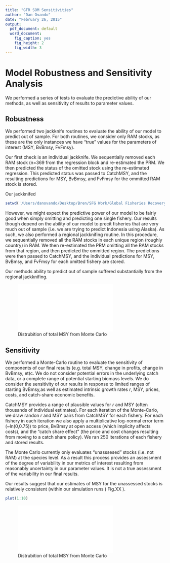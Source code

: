 ```yaml
---
title: "GFR SOM Sensitivities"
author: "Dan Ovando"
date: "February 26, 2015"
output:
  pdf_document: default
  word_document:
    fig_caption: yes
    fig_height: 2
    fig_width: 3
---
```


# Model Robustness and Sensitivity Analysis

We performed a series of tests to evaluate the predictive ability of our methods, as well as sensitivity of results to parameter values. 

## Robustness

We performed two jackknife routines to evaluate the ability of our model to predict out of sample. For both routines, we consider only RAM stocks, as these are the only instances we have "true" values for the parameters of interest (MSY, BvBmsy, FvFmsy). 

Our first check is an individual jackknife. We sequentially removed each RAM stock (n=369 from the regression block and re-estimated the PRM. We then predicted the status of the omitted stock using the re-estimated regression.  This predicted status was passed to CatchMSY, and the resulting predictions for MSY, BvBmsy, and FvFmsy for the ommitted RAM stock is stored. 

Our jackknifed 

```r
setwd('/Users/danovando/Desktop/Bren/SFG Work/Global Fisheries Recovery/')

```

However, we might expect the predictive power of our model to be fairly good when simply omitting and predicting one single fishery. Our results though depend on the ability of our model to precit fisheries that are very much out of sample (i.e. we are trying to predict Indonesia using Alaska). As such, we also performed a regional jackknifing routine. In this procedure, we sequentially removed all the RAM stocks in each unique region (roughly country) in RAM. We then re-estimated the PRM omitting all the RAM stocks from that region, and then predicted the ommitted region. The predictions were then passed to CatchMSY, and the individual predictions for MSY, BvBmsy, and FvFmsy for each omitted fishery are stored. 

Our methods ability to predict out of sample suffered substantially from the regional jackknifing. 

![Distrubition of total MSY from Monte Carlo \label{MCMSY}](MonteCarlo_MSY.pdf)

## Sensitivity

We performed a Monte-Carlo routine to evaluate the sensitivity of components of our final results (e.g. total MSY, change in profits, change in BvBmsy, et)c. We do not consider potential errors in the underlying catch data, or a complete range of potential starting biomass levels. We do consider the sensitivity of our results in response to limited ranges of starting BvBmsy,as well as estimated intrinsic growth rates *r*, MSY, prices, costs, and catch-share economic benefits. 

CatchMSY provides a range of plausible values for *r* and MSY (often thousands of individual estimates). For each iteration of the Monte-Carlo, we draw randon *r* and MSY pairs from CatchMSY for each fishery.  For each fishery in each iteration we also apply a multiplicative  log-normal error term (~ln(0,0.75)) to price, BvBmsy at open access (which implicity affects costs), and the "catch share effect" (the price and cost changes resulting from moving to a catch share policy). We ran 250 iterations of each fishery and stored results. 

The Monte Carlo currently only evaluates "unasssesed" stocks (i.e. not RAM) at the species level. As a result this process provides an assessment of the degree of variability in our metrics of interest resulting from reasonably uncertainty in our parameter values. It is not a true assessment of the variability in our final results. 

Our results suggest that our estimates of MSY for the unassessed stocks is relatively consistent (within our simulation runs ( Fig.XX ). 

```r
plot(1:10)
```

![Distrubition of total MSY from Monte Carlo \label{MCMSY}](MonteCarlo_MSY.pdf)


